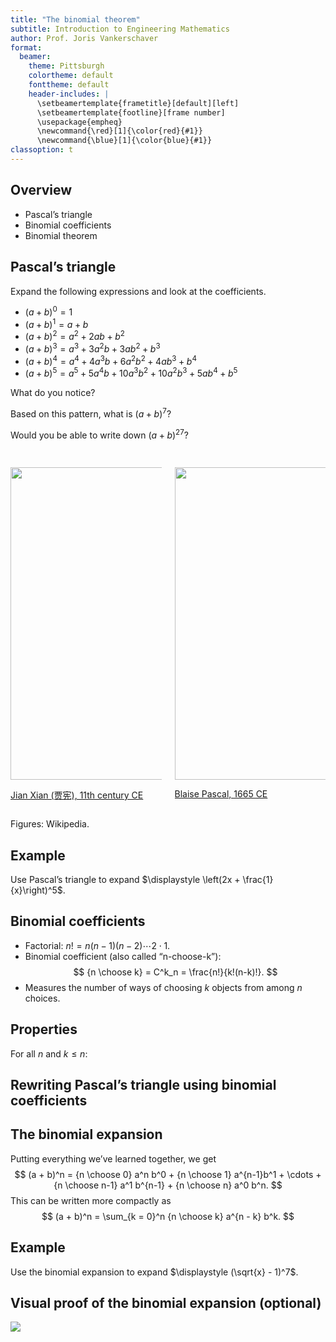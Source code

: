 ```yaml
---
title: "The binomial theorem"
subtitle: Introduction to Engineering Mathematics
author: Prof. Joris Vankerschaver
format:
  beamer:
    theme: Pittsburgh
    colortheme: default
    fonttheme: default
    header-includes: |
      \setbeamertemplate{frametitle}[default][left]
      \setbeamertemplate{footline}[frame number]
      \usepackage{empheq}
      \newcommand{\red}[1]{\color{red}{#1}}
      \newcommand{\blue}[1]{\color{blue}{#1}}
classoption: t
---
```


## Overview

- Pascal's triangle
- Binomial coefficients
- Binomial theorem

## Pascal's triangle

Expand the following expressions and look at the coefficients.

- $(a + b)^0 = 1$
- $(a + b)^1 = a + b$
- $(a + b)^2 = a^2 + 2ab + b^2$
- $(a + b)^3 = a^3 + 3a^2 b + 3ab^2 + b^3$
- $(a + b)^4 = a^4 + 4a^3 b + 6a^2 b^2 + 4ab^3 + b^4$
- $(a + b)^5 = a^5 + 5a^4b + 10a^3b^2 + 10a^2 b^3 + 5ab^4 + b^5$

What do you notice?

Based on this pattern, what is $(a + b)^7$?

Would you be able to write down $(a + b)^{27}$?

##

:::: {.columns }
::: {.column width="50%"}
![](./images/07-binomial/Yanghui_triangle.png){fig-align="center" height="500"}

[Jian Xian (贾宪), 11th century CE](https://en.wikipedia.org/wiki/Jia_Xian)

:::
::: {.column width="50%"}

![](./images/07-binomial/TrianguloPascal.jpeg){fig-align="center" height="500"}

[Blaise Pascal, 1665 CE](https://en.wikipedia.org/wiki/Pascal%27s_triangle)
:::
::::

Figures: Wikipedia.

## Example

Use Pascal's triangle to expand $\displaystyle \left(2x + \frac{1}{x}\right)^5$.

## Binomial coefficients

- Factorial: $n! = n(n-1)(n-2) \cdots 2 \cdot 1$.
- Binomial coefficient (also called "n-choose-k"):
$$
    {n \choose k} = C^k_n = \frac{n!}{k!(n-k)!}.
$$
- Measures the number of ways of choosing $k$ objects from among $n$ choices.

## Properties

For all $n$ and $k \le n$:

\begin{align*} 
    {n \choose 0} & = {n \choose n} = 1 \\
    {n \choose 1} & = {n \choose n - 1} = n \\
    {n \choose k} & = {n \choose n - k}
\end{align*}

## Rewriting Pascal's triangle using binomial coefficients

## The binomial expansion

Putting everything we've learned together, we get
$$
    (a + b)^n = {n \choose 0} a^n b^0 + {n \choose 1} a^{n-1}b^1 + \cdots + {n \choose n-1} a^1 b^{n-1} + {n \choose n} a^0 b^n.
$$
This can be written more compactly as
$$
    (a + b)^n = \sum_{k = 0}^n {n \choose k} a^{n - k} b^k.
$$

## Example

Use the binomial expansion to expand $\displaystyle (\sqrt{x} - 1)^7$.

## Visual proof of the binomial expansion (optional)

![](./images/07-binomial/binomial-proof.png){fig-align="center"}

